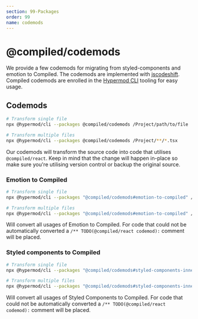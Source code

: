 ```yaml
---
section: 99-Packages
order: 99
name: codemods
---
```


# @compiled/codemods

We provide a few codemods for migrating from styled-components and emotion to Compiled. The codemods are implemented with [jscodeshift](https://github.com/facebook/jscodeshift). Compiled codemods are enrolled in the [Hypermod CLI](https://www.hypermod.io/docs/tools/cli) tooling for easy usage.

## Codemods

```bash
# Transform single file
npx @hypermod/cli --packages @compiled/codemods /Project/path/to/file

# Transform multiple files
npx @hypermod/cli --packages @compiled/codemods /Project/**/*.tsx
```

Our codemods will transform the source code into code that utilises `@compiled/react`. Keep in mind that the change will happen in-place so make sure you're utilising version control or backup the original source.

### Emotion to Compiled

```bash
# Transform single file
npx @hypermod/cli --packages "@compiled/codemods#emotion-to-compiled" /Project/path/to/file

# Transform multiple files
npx @hypermod/cli --packages "@compiled/codemods#emotion-to-compiled" /Project/**/*.tsx
```

Will convert all usages of Emotion to Compiled.
For code that could not be automatically converted a `/** TODO(@compiled/react codemod):` comment will be placed.

### Styled components to Compiled

```bash
# Transform single file
npx @hypermod/cli --packages "@compiled/codemods#styled-components-inner-ref-to-ref" /Project/path/to/file

# Transform multiple files
npx @hypermod/cli --packages "@compiled/codemods#styled-components-inner-ref-to-ref" /Project/**/*.tsx
```

Will convert all usages of Styled Components to Compiled.
For code that could not be automatically converted a `/** TODO(@compiled/react codemod):` comment will be placed.
